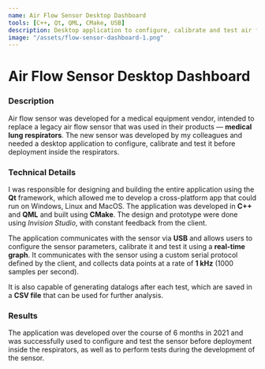 ```yaml
---
name: Air Flow Sensor Desktop Dashboard
tools: [C++, Qt, QML, CMake, USB]
description: Desktop application to configure, calibrate and test air flow sensor via USB.
image: "/assets/flow-sensor-dashboard-1.png"
---
```


# Air Flow Sensor Desktop Dashboard

### Description

Air flow sensor was developed for a medical equipment vendor, intended to replace a legacy air flow sensor that was used in their products — **medical lung respirators**. The new sensor was developed by my colleagues and needed a desktop application to configure, calibrate and test it before deployment inside the respirators.

### Technical Details

I was responsible for designing and building the entire application using the **Qt** framework, which allowed me to develop a cross-platform app that could run on Windows, Linux and MacOS. The application was developed in **C++** and **QML** and built using **CMake**. The design and prototype were done using _Invision Studio_, with constant feedback from the client.

The application communicates with the sensor via **USB** and allows users to configure the sensor parameters, calibrate it and test it using a **real-time graph**. It communicates with the sensor using a custom serial protocol defined by the client, and collects data points at a rate of **1 kHz** (1000 samples per second).

It is also capable of generating datalogs after each test, which are saved in a **CSV file** that can be used for further analysis.

### Results

The application was developed over the course of 6 months in 2021 and was successfully used to configure and test the sensor before deployment inside the respirators, as well as to perform tests during the development of the sensor.

<Carousel>
    <CustomImage
        src="/assets/flow-sensor-dashboard-1.png"
        alt="Desktop dashboard"
    />
</Carousel>
